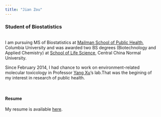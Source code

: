 ```yaml
---
title: "Jian Zou"
---
```


### Student of Biostatistics
<br>
I am pursuing MS of Biostatistics at [Mailman School of Public Health](https://www.mailman.columbia.edu/), Columbia University and was awarded two BS degrees (Biotechnology and Applied Chemistry) at [School of Life Science](http://bio.ccnu.edu.cn/), Central China Normal University.  

Since February 2014, I had chance to work on environment-related molecular toxicology in Professor [Yang Xu](http://bio.ccnu.edu.cn/info/1053/2297.htm)'s lab.That was the begining of my interest in research of public health.

<br>

#### Resume
My resume is available [here](downloads/CV_JianZou.pdf).
